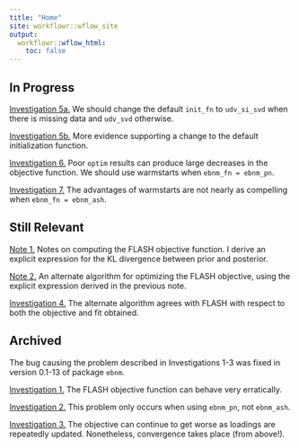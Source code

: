 ```yaml
---
title: "Home"
site: workflowr::wflow_site
output:
  workflowr::wflow_html:
    toc: false
---
```


## In Progress

[Investigation 5a.](init_fn.html) We should change the default `init_fn` to `udv_si_svd` when there is missing data and `udv_svd` otherwise.

[Investigation 5b.](init_fn2.html) More evidence supporting a change to the default initialization function. 

[Investigation 6.](warmstart.html) Poor `optim` results can produce large decreases in the objective function. We should use warmstarts when `ebnm_fn = ebnm_pn`.

[Investigation 7.](warmstart2.html) The advantages of warmstarts are not nearly as compelling when `ebnm_fn = ebnm_ash`.


## Still Relevant

[Note 1.](obj_notes.html) Notes on computing the FLASH objective function. I derive an explicit expression for the KL divergence between prior and posterior. 

[Note 2.](flash_em.html) An alternate algorithm for optimizing the FLASH objective, using the explicit expression derived in the previous note.

[Investigation 4.](alt_alg.html) The alternate algorithm agrees with FLASH with respect to both the objective and fit obtained.


## Archived

The bug causing the problem described in Investigations 1-3 was fixed in version 0.1-13 of package `ebnm`.

[Investigation 1.](objective.html) The FLASH objective function can behave very erratically.

[Investigation 2.](objective2.html) This problem only occurs when using `ebnm_pn`, not `ebnm_ash`.

[Investigation 3.](objective3.html) The objective can continue to get worse as loadings are repeatedly updated. Nonetheless, convergence takes place (from above!).
